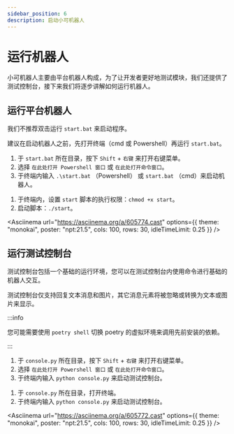 ```yaml
---
sidebar_position: 6
description: 启动小可机器人
---
```



# 运行机器人

小可机器人主要由平台机器人构成，为了让开发者更好地测试模块，我们还提供了测试控制台，接下来我们将逐步讲解如何运行机器人。

## 运行平台机器人

<Tabs groupId="operating-systems">
<TabItem value="win" label="Windows" default>

我们不推荐双击运行 `start.bat` 来启动程序。

建议在启动机器人之前，先打开终端（cmd 或 Powershell）再运行 `start.bat`。

1.  于 `start.bat` 所在目录，按下 `Shift` + `右键` 来打开右键菜单。
2.  选择 `在此处打开 Powershell 窗口` 或 `在此处打开命令窗口`。
3.  于终端内输入 `.\start.bat` （Powershell） 或 `start.bat` （cmd）来启动机器人。

</TabItem>
<TabItem value="linux" label="Linux">

1.  于终端内，设置 `start` 脚本的执行权限：`chmod +x start`。
2.  启动脚本：`./start`。

</TabItem>
</Tabs>

<Asciinema
url="https://asciinema.org/a/605774.cast"
options={{ theme: "monokai", poster: "npt:21.5", cols: 100, rows: 30, idleTimeLimit: 0.25 }}
/>

## 运行测试控制台

测试控制台包括一个基础的运行环境，您可以在测试控制台内使用命令进行基础的机器人交互。

测试控制台仅支持回复文本消息和图片，其它消息元素将被忽略或转换为文本或图片来显示。

:::info

您可能需要使用 `poetry shell` 切换 poetry 的虚拟环境来调用先前安装的依赖。

:::

<Tabs groupId="operating-systems">
<TabItem value="win" label="Windows" default>

1.  于 `console.py` 所在目录，按下 `Shift` + `右键` 来打开右键菜单。
2.  选择 `在此处打开 Powershell 窗口` 或 `在此处打开命令窗口`。
3.  于终端内输入 `python console.py` 来启动测试控制台。

</TabItem>
<TabItem value="linux" label="Linux">

1.  于 `console.py` 所在目录，打开终端。
2.  于终端内输入 `python console.py` 来启动测试控制台。

</TabItem>
</Tabs>

<Asciinema
url="https://asciinema.org/a/605772.cast"
options={{ theme: "monokai", poster: "npt:21.5", cols: 100, rows: 30, idleTimeLimit: 0.25 }}
/>
